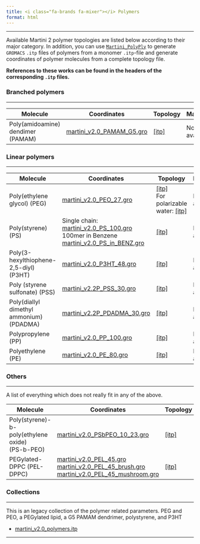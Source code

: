 ```yaml
---
title: <i class="fa-brands fa-mixer"></i> Polymers
format: html
---
```

<hr>

Available Martini 2 polymer topologies are listed below according to their major category. In addition, you can use [`Martini_PolyPly`](https://github.com/fgrunewald/Martini_PolyPly) to generate `GROMACS` `.itp` files of polymers from a monomer `.itp`-file and generate coordinates of polymer molecules from a complete topology file. 

**References to these works can be found in the headers of the corresponding `.itp` files.**

### Branched polymers
<hr>

|         Molecule                    |     Coordinates   |    Topology   |     Mapping      |
|-------|---------------------------------------|--------|------|
|Poly(amidoamine) dendimer (PAMAM)	| [martini_v2.0_PAMAM_G5.gro](https://martiniff-library.s3.ca-central-1.amazonaws.com/1_Downloads/ff_parameters/martini2/polymers/pamam/martini_v2.0_PAMAM_G5.gro) |[[itp]](https://martiniff-library.s3.ca-central-1.amazonaws.com/1_Downloads/ff_parameters/martini2/polymers/pamam/martini_v2.0_PEO_PS_CNP.itp)   |  Not available |

### Linear polymers
<hr>

|         Molecule                    |     Coordinates   |    Topology   |     Mapping      |
|-------|---------------------------------------|--------|------|
|Poly(ethylene glycol) (PEG)                | [martini_v2.0_PEO_27.gro](https://martiniff-library.s3.ca-central-1.amazonaws.com/1_Downloads/ff_parameters/martini2/polymers/peg/martini_v2.0_PEO_27.gro)     | [[itp]](https://martiniff-library.s3.ca-central-1.amazonaws.com/1_Downloads/ff_parameters/martini2/polymers/peg/martini_v2.0_PEO_PS_CNP.itp) <br> For polarizable water: [[itp]](https://martiniff-library.s3.ca-central-1.amazonaws.com/1_Downloads/ff_parameters/martini2/polymers/peg/martini_v2.2refP_PEO.itp) |  Not available |
|Poly(styrene)	(PS)                  | Single chain: [martini_v2.0_PS_100.gro](https://martiniff-library.s3.ca-central-1.amazonaws.com/1_Downloads/ff_parameters/martini2/polymers/ps/martini_v2.0_PS_100.gro) <br> 100mer in Benzene [martini_v2.0_PS_in_BENZ.gro](https://martiniff-library.s3.ca-central-1.amazonaws.com/1_Downloads/ff_parameters/martini2/polymers/ps/martini_v2.0_PS_in_BENZ.gro)     |  [[itp]](https://martiniff-library.s3.ca-central-1.amazonaws.com/1_Downloads/ff_parameters/martini2/polymers/ps/martini_v2.0_PEO_PS_CNP.itp) |  Not available   |
|Poly(3-hexylthiophene-2,5-diyl) (P3HT)   |  [martini_v2.0_P3HT_48.gro](https://martiniff-library.s3.ca-central-1.amazonaws.com/1_Downloads/ff_parameters/martini2/polymers/p3ht/martini_v2.0_P3HT_48.gro)   |  [[itp]](https://martiniff-library.s3.ca-central-1.amazonaws.com/1_Downloads/ff_parameters/martini2/polymers/p3ht/martini_v2.0_PEO_PS_CNP.itp)  |  Not available   |
|Poly (styrene sulfonate)   (PSS) | [martini_v2.2P_PSS_30.gro](https://martiniff-library.s3.ca-central-1.amazonaws.com/1_Downloads/ff_parameters/martini2/polymers/pss/martini_v2.2P_PSS_30.gro)   | [[itp]](https://martiniff-library.s3.ca-central-1.amazonaws.com/1_Downloads/ff_parameters/martini2/polymers/pss/martini_v2.2P_PS.itp) |   Not available |
|Poly(diallyl dimethyl ammonium) (PDADMA)	    |   [martini_v2.2P_PDADMA_30.gro](https://martiniff-library.s3.ca-central-1.amazonaws.com/1_Downloads/ff_parameters/martini2/polymers/pdadma/martini_v2.2P_PDADMA_30.gro) | [[itp]](https://martiniff-library.s3.ca-central-1.amazonaws.com/1_Downloads/ff_parameters/martini2/polymers/pdadma/martini_v2.2P_PS.itp)  |  Not available   |
|Polypropylene	            (PP)            | [martini_v2.0_PP_100.gro](https://martiniff-library.s3.ca-central-1.amazonaws.com/1_Downloads/ff_parameters/martini2/polymers/pp/martini_v2.0_PP_100.gro)    | [[itp]](https://martiniff-library.s3.ca-central-1.amazonaws.com/1_Downloads/ff_parameters/martini2/polymers/pp/martini_v2.0_PEO_PS_CNP.itp) |  Not available    |
|Polyethylene	              (PE)          | [martini_v2.0_PE_80.gro](https://martiniff-library.s3.ca-central-1.amazonaws.com/1_Downloads/ff_parameters/martini2/polymers/pe/martini_v2.0_PE_80.gro)  |  [[itp]](https://martiniff-library.s3.ca-central-1.amazonaws.com/1_Downloads/ff_parameters/martini2/polymers/pe/martini_v2.0_PEO_PS_CNP.itp)  |  Not available   |

### Others
<hr>

A list of everything which does not really fit in any of the above.

|         Molecule                    |     Coordinates   |    Topology   |     Mapping      |
|-------|---------------------------------------|--------|------|
|Poly(styrene)-b-poly(ethylene oxide)	<br>(PS-b-PEO) | [martini_v2.0_PSbPEO_10_23.gro](https://martiniff-library.s3.ca-central-1.amazonaws.com/1_Downloads/ff_parameters/martini2/polymers/psbpeo/martini_v2.0_PSbPEO_10_23.gro) |  [[itp]](https://martiniff-library.s3.ca-central-1.amazonaws.com/1_Downloads/ff_parameters/martini2/polymers/psbpeo/martini_v2.0_PEO_PS_CNP.itp) | Not available  |
|PEGylated-DPPC		(PEL-DPPC) | [martini_v2.0_PEL_45.gro](https://martiniff-library.s3.ca-central-1.amazonaws.com/1_Downloads/ff_parameters/martini2/polymers/pegdppc/martini_v2.0_PEL_45.gro) <br> [martini_v2.0_PEL_45_brush.gro](https://martiniff-library.s3.ca-central-1.amazonaws.com/1_Downloads/ff_parameters/martini2/polymers/pegdppc/martini_v2.0_PEL_45_brush.gro) <br> [martini_v2.0_PEL_45_mushroom.gro](https://martiniff-library.s3.ca-central-1.amazonaws.com/1_Downloads/ff_parameters/martini2/polymers/pegdppc/martini_v2.0_PEL_45_mushroom.gro) |  [[itp]](https://martiniff-library.s3.ca-central-1.amazonaws.com/1_Downloads/ff_parameters/martini2/polymers/pegdppc/martini_v2.0_PEO_PS_CNP.itp) | Not available  |

### Collections
<hr>

This is an legacy collection of the polymer related parameters. PEG and PEO, a PEGylated lipid, a G5 PAMAM dendrimer, polystyrene, and P3HT

- [martini_v2.0_polymers.itp](https://martiniff-library.s3.ca-central-1.amazonaws.com/1_Downloads/ff_parameters/martini2/polymers/martini_v2.0_polymers.itp)

<hr>